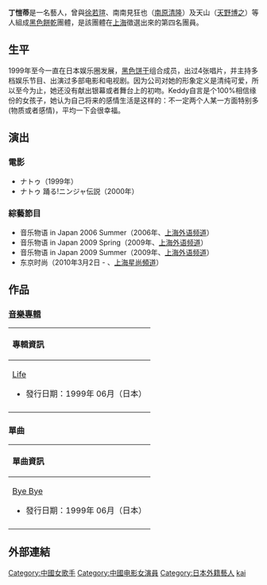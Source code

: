 {{blpunsourced|time=2013-11-01T02:21:05+00:00}}
{{藝人
| 姓名 = 丁愷蒂
| 類型 = 女藝人
| 原名 = 
| 外文 = ja
| 外文名 = ケディ・ティン
| 羅馬拼音 = Ding Kaidi
| 英文名 = Keddy Ting
| 國籍 = {{PRC}}
| 籍貫 = [[上海市|上海市]]
| 出生日期 = {{Birth_date_and_age|1982|6|8}}
| 出生地點 = {{PRC}}[[上海市|上海市]]
| 逝世日期 =  
| 逝世地點 = 
| 職業 = [[歌手|歌手]]、[[演員|演員]]
| 語言 = [[普通話|普通話]]、[[上海話|上海話]]、[[日語|日語]]
| 教育程度 =
| 宗教信仰 = 
| 配偶 =
| 音樂類型 = [[華語流行音樂|華語流行音樂]]
| 出道作 = 《Bye Bye》（[[黑色餅乾|黑色餅乾]]，1999年）
| 代表作 = 《Bye Bye》（[[黑色餅乾|黑色餅乾]]，1999年）
| 活躍年代 = 1999年至今
| 唱片公司 = 
| 經紀公司 = 
| 網站 = 
| 相關團體 = [[黑色餅乾|黑色餅乾]]
| 獎項 = 
}}

'''丁愷蒂'''{{BD|1982年|6月8日|||catIdx=L丁}}是一名藝人，曾與[[徐若瑄|徐若瑄]]、南南見狂也（[[南原清隆|南原清隆]]）及天山（[[天野博之|天野博之]]）等人組成[[黑色餅乾|黑色餅乾]]團體，是該團體在[[上海|上海]]徵選出來的第四名團員。

== 生平 ==
1999年至今一直在日本娱乐圈发展，[[黑色饼干|黑色饼干]]组合成员，出过4张唱片，并主持多档娱乐节目、出演过多部电影和电视剧。因为公司对她的形象定义是清纯可爱，所以至今为止，她还没有献出银幕或者舞台上的初吻。Keddy自言是个100%相信缘份的女孩子，她认为自己将来的感情生活是这样的：不一定两个人某一方面特别多(物质或者感情)，平均一下会很幸福。
== 演出 ==
=== 電影 ===
* ナトゥ（1999年）
* ナトゥ 踊る!ニンジャ伝説（2000年）
=== 綜藝節目 ===
* 音乐物语 in Japan 2006 Summer（2006年、[[上海外语频道|上海外语频道]]）
* 音乐物语 in Japan 2009 Spring（2009年、[[上海外语频道|上海外语频道]]）
* 音乐物语 in Japan 2009 Summer（2009年、[[上海外语频道|上海外语频道]]）
* 东京时尚（2010年3月2日 - 、[[上海星尚頻道|上海星尚頻道]]）
== 作品 ==
=== [[音樂專輯|音樂專輯]] ===
{| class="wikitable"
|- bgcolor="#CCCCCC" align="center"
!align="left"|專輯資訊
|-
|align="left"|[[Life|Life]]
*發行日期：1999年 06月（日本）
|-
|}

=== 單曲 ===
{| class="wikitable"
|- bgcolor="#CCCCCC" align="center"
!align="left"|單曲資訊
|-
|align="left"|[[Bye_Bye|Bye Bye]]
*發行日期：1999年 06月（日本）
|-
|}

== 外部連結 ==

{{DEFAULTSORT:Ding Kaidi}}
[[Category:中國女歌手|Category:中國女歌手]]
[[Category:中國电影女演員|Category:中國电影女演員]]
[[Category:日本外籍藝人|Category:日本外籍藝人]]
[[Category:丁姓|kai]]